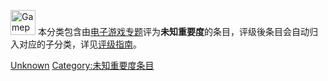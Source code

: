 {{empty category}}

[[Image:Gamepad.svg|40px]] 本分类包含由[[Wikipedia:电子游戏专题|电子游戏专题]]评为'''未知重要度'''的条目，评级後条目会自动归入对应的子分类，详见[[Wikipedia:电子游戏专题/评级|评级指南]]。

{{Articles by Importance|topic=电子游戏|project=电子游戏|format=toccolours}}

[[Category:各重要度电子游戏条目|Unknown]]
[[Category:未知重要度条目|Category:未知重要度条目]]